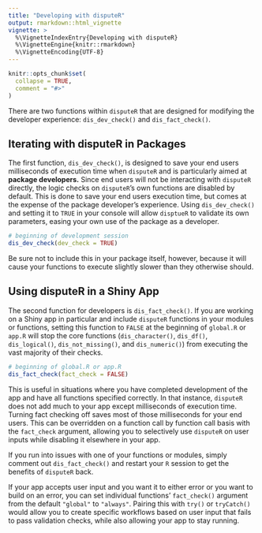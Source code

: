 ```yaml
---
title: "Developing with disputeR"
output: rmarkdown::html_vignette
vignette: >
  %\VignetteIndexEntry{Developing with disputeR}
  %\VignetteEngine{knitr::rmarkdown}
  %\VignetteEncoding{UTF-8}
---
```


```r
knitr::opts_chunk$set(
  collapse = TRUE,
  comment = "#>"
)
```

There are two functions within `disputeR` that are designed for modifying the developer experience: `dis_dev_check()` and `dis_fact_check()`.

## Iterating with disputeR in Packages

The first function, `dis_dev_check()`, is designed to save your end users milliseconds of execution time when `disputeR` and is particularly aimed at **package developers.** Since end users will not be interacting with `disputeR` directly, the logic checks on `disputeR`'s own functions are disabled by default. This is done to save your end users execution time, but comes at the expense of the package developer's experience. Using `dis_dev_check()` and setting it to `TRUE` in your console will allow `disptueR` to validate its own parameters, easing your own use of the package as a developer.

```r
# beginning of development session
dis_dev_check(dev_check = TRUE)
```

Be sure not to include this in your package itself, however, because it will cause your functions to execute slightly slower than they otherwise should.

## Using disputeR in a Shiny App

The second function for developers is `dis_fact_check()`. If you are working on a Shiny app in particular and include `disputeR` functions in your modules or functions, setting this function to `FALSE` at the beginning of `global.R` or `app.R` will stop the core functions (`dis_character()`, `dis_df()`, `dis_logical()`, `dis_not_missing()`, and `dis_numeric()`) from executing the vast majority of their checks. 

```r
# beginning of global.R or app.R
dis_fact_check(fact_check = FALSE)
```

This is useful in situations where you have completed development of the app and have all functions specified correctly. In that instance, `disputeR` does not add much to your app except milliseconds of execution time. Turning fact checking off saves most of those milliseconds for your end users. This can be overridden on a function call by function call basis with the `fact_check` argument, allowing you to selectively use `disputeR` on user inputs while disabling it elsewhere in your app.

If you run into issues with one of your functions or modules, simply comment out `dis_fact_check()` and restart your `R` session to get the benefits of `disputeR` back.

If your app accepts user input and you want it to either error or you want to build on an error, you can set individual functions' `fact_check()` argument from the default `"global"` to `"always"`. Pairing this with `try()` or `tryCatch()` would allow you to create specific workflows based on user input that fails to pass validation checks, while also allowing your app to stay running.

